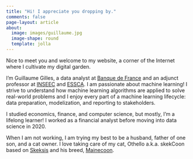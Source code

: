 ```yaml
---
title: "Hi! I appreciate you dropping by."
comments: false
page-layout: article
about:
  image: images/guillaume.jpg
  image-shape: round
  template: jolla
---
```


Nice to meet you and welcome to my website, a corner of the Internet where I cultivate my digital garden.

I’m Guillaume Gilles, a data analyst at [Banque de France](https://www.banque-france.fr/en) and an adjunct professor at [INSEEC](https://www.inseec.com/en/) and [ESSCA](https://www.essca.fr/en). I am passionate about machine learning! I strive to understand how machine learning algorithms are applied to solve real-world problems and I enjoy every part of a machine learning lifecycle: data preparation, modelization, and reporting to stakeholders.

I studied economics, finance, and computer science, but mostly, I’m a lifelong learner! I worked as a financial analyst before moving into data science in 2020.

When I am not working, I am trying my best to be a husband, father of one son, and a cat owner. I love taking care of my cat, Othello a.k.a. skekCoon based on [Skeksis](https://en.wikipedia.org/wiki/Skeksis) and his breed, [Mainecoon](https://en.wikipedia.org/wiki/Maine_Coon).
